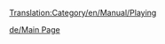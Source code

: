 [[Translation:Category/en/Manual/Playing]]

{{en/Bilingual box| De
| '''Artikel, die direkt mit dem Spielen zu tun haben, sind hier zu finden.'''
| ''Articles directly relating to playing the game are here.''}}

[[de/Main Page]]